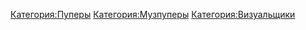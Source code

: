 {{Инфобокс для пуперов
|title2=ILya IL242
|другие_ники=ILya_IL242, IL243
|image3=Final.jpeg
|caption3=Пример
|сферы_творчества=RYTP, RYTPMV
|год_начала=2017
|image4=Пример
|caption4=Пример
|имя_фамилия=Илья Вдовин
|дата_рождения=19.10.2004
|место_проживания=Краснодар
|ссылки=
[https://www.youtube.com/channel/UC9fzKq-2uwa69nxSwJ-Yj_Q Основной канал]
[https://www.youtube.com/channel/UC9fzKq-2uwa69nxSwJ-Yj_Q Альт канал]

[https://vk.com/il242 VK]
}}

[[Категория:Пуперы]]
[[Категория:Музпуперы]]
[[Категория:Визуальщики]]